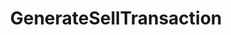 ---
title: GenerateSellTransaction
openapi: ./sequence-marketplace.json post /rpc/Marketplace/GenerateSellTransaction
---